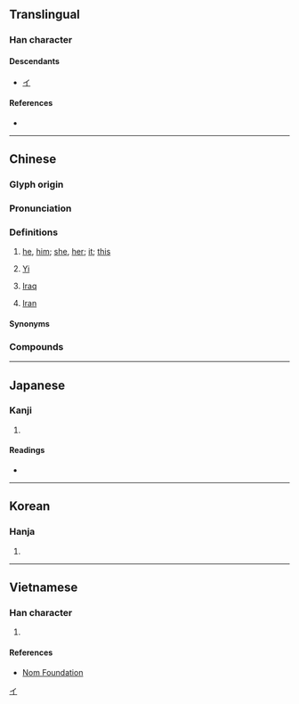 {{character info/new}}
==Translingual==

===Han character===
{{Han char|rn=9|rad=人|as=04|sn=6|four=27257|canj=OSK|ids=⿰亻尹}}

====Descendants====
* [[イ]]

====References====
* {{Han ref|kx=0095.150|dkj=00432|dj=0202.010|hdz=10126.090|uh=4F0A|ud=20234|bh=A5EC|bd=42476}}

[[Category:Han characters from which katakana were derived|イ]]

----

==Chinese==
{{zh-forms|alt=𠁼}}

===Glyph origin===
{{Han etym}}

===Pronunciation===
{{zh-pron
|m=yī
|c=ji1
|h=pfs=yî
|md=ĭ
|mn=ml,tp,kh,tn,lk,sx,yl,mg,hc,tc:i/km:ī
|mn-t=i1
|w=3hhi
|mc=y
|oc=y
|cat=pron,pn
}}

===Definitions===
{{zh-hanzi}}

# {{lb|zh|chiefly|Classical Chinese|Min|Wu}} [[he]], [[him]]; [[she]], [[her]]; [[it]]; [[this]]
#: {{zh-x|儂 來 找 我 兒子，伊 正好 勿 辣海，對勿起。|I am sorry that you come to see my son, but '''he''' is not present now|SH}}
#: {{zh-x|我 無 共 伊 講。|I didn't tell '''him'''.|MN}}
#: {{zh-x|伊 伏 在 地上；車夫 便 也 立 住 腳。|'''She''' laid prostrate on the ground; the coachman also had halted.|ref={{w2|zh|魯迅}} (Lu Xun){{w2|zh|pref=《|一件小事|suf=》}}}}
# {{surname|lang=zh}} [[Yi]]
# {{abbreviation of|伊拉克|lang=zh|dot=:}} [[Iraq]]
# {{abbreviation of|伊朗|lang=zh|dot=:}} [[Iran]]

====Synonyms====
{{zh-dial|他}}

===Compounds===
{{zh-der|fold=1|下車伊始|伊于胡底|伊人|伊優|伊兒汗國|伊凡第三|伊凡第四|伊凡諾夫|伊利亞德|伊利湖|伊利諾州|伊吾|伊呂|伊周|伊哩烏蘆|伊士曼|伊多語|伊始|伊寧縣|伊川|伊底帕斯|伊府麵|伊拉克|伊斯坦堡|伊斯巴罕|伊斯特島|伊斯蘭教|伊昔|伊朗|伊朗高原|伊比鳩魯|伊水|伊洛|伊犁|伊犁條約|伊犁河|伊犁縱谷|伊犁馬|伊瑪目|伊甸園|伊留申|伊秉綬|伊科戰爭|伊索|伊索寓言|伊羅斯|伊耆氏|伊蒲饌|伊藤博文|伊蘭|伊蚊|伊豆半島|伊里布|伊闕佛龕|伊闕山|伊鬱|佛洛伊德|兩伊戰爭|匪朝伊夕|吾伊|木乃伊|洛伊盆地|特洛伊城|秋水伊人|自詒伊戚|自貽伊戚|薩伊|蘇伊士|鬱伊}}

----

==Japanese==

===Kanji===
{{ja-kanji|grade=|rs=人04}}

# {{defn|lang=ja|sort=人04}}

====Readings====
* {{ja-readings|goon=[[い]] (i)|kanon=[[い]] (i)|kun=[[これ]] (kore), [[かれ]] (kare), [[ただ]] (tada)}}

----

==Korean==

===Hanja===
{{ko-hanja|hangeul=이|mr=yi}}

# {{defn|lang=ko|sort=人04}}

----

==Vietnamese==

===Han character===
{{vi-hantu|[[y]], [[ì]]|rs=人04}}

# {{defn|lang=vi|sort=人04}}

====References====
* [http://nomfoundation.org/common/nom_details.php?codepoint=4f0a Nom Foundation]